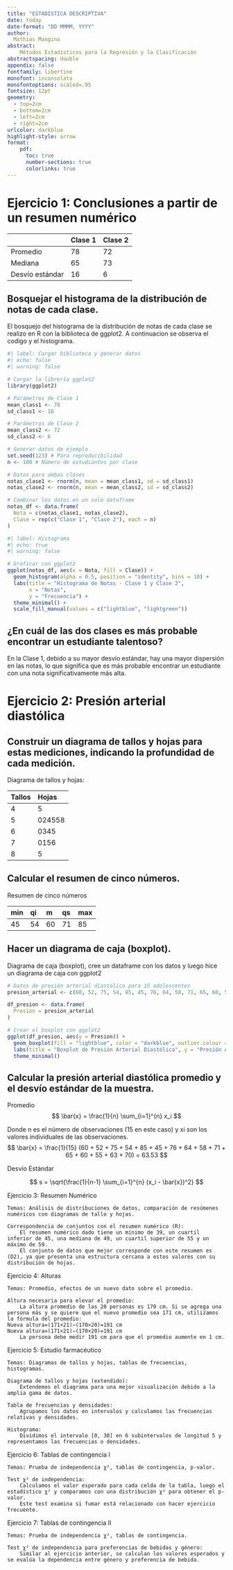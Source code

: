 ```yaml
---
title: "ESTADISTICA DESCRIPTIVA"
date: today
date-format: "DD MMMM, YYYY"
author: 
  Mathias Mangino
abstract:
    Métodos Estadísticos para la Regresión y la Clasificación
abstractspacing: double
appendix: false
fontfamily: libertine
monofont: inconsolata
monofontoptions: scaled=.95
fontsize: 12pt
geometry: 
  - top=2cm
  - bottom=2cm
  - left=2cm
  - right=2cm
urlcolor: darkblue
highlight-style: arrow
format: 
    pdf:
      toc: true
      number-sections: true
      colorlinks: true
---
```


# Ejercicio 1: Conclusiones a partir de un resumen numérico


|                 | Clase 1 | Clase 2 |
|-----------------|:--------|:--------|
| Promedio        | 78      | 72      |
| Mediana         | 65      | 73      |
| Desvío estándar | 16      | 6       |

## Bosquejar el histograma de la distribución de notas de cada clase.

El bosquejo del histograma de la distribución de notas de cada clase se realizo en R con la biblioteca de ggplot2. A continuacion se observa el codigo y el histograma.

```r
#| label: Cargar biblioteca y generar datos
#| echo: false
#| warning: false

# Cargar la librería ggplot2
library(ggplot2)

# Parámetros de Clase 1
mean_class1 <- 78
sd_class1 <- 16

# Parámetros de Clase 2
mean_class2 <- 72
sd_class2 <- 6

# Generar datos de ejemplo
set.seed(123) # Para reproducibilidad
n <- 100 # Número de estudiantes por clase

# Datos para ambas clases
notas_clase1 <- rnorm(n, mean = mean_class1, sd = sd_class1)
notas_clase2 <- rnorm(n, mean = mean_class2, sd = sd_class2)

# Combinar los datos en un solo dataframe
notas_df <- data.frame(
  Nota = c(notas_clase1, notas_clase2),
  Clase = rep(c("Clase 1", "Clase 2"), each = n)
)
```

```r
#| label: Histograma
#| echo: true
#| warning: false

# Graficar con ggplot2
ggplot(notas_df, aes(x = Nota, fill = Clase)) + 
  geom_histogram(alpha = 0.5, position = "identity", bins = 10) +
  labs(title = "Histograma de Notas - Clase 1 y Clase 2",
       x = "Notas",
       y = "Frecuencia") +
  theme_minimal() +
  scale_fill_manual(values = c("lightblue", "lightgreen"))

```

## ¿En cuál de las dos clases es más probable encontrar un estudiante talentoso?
        
En la Clase 1, debido a su mayor desvío estándar, hay una mayor dispersión en las notas, lo que significa que es más probable encontrar un estudiante con una nota significativamente más alta.

# Ejercicio 2: Presión arterial diastólica

## Construir un diagrama de tallos y hojas para estas mediciones, indicando la profundidad de cada medición.

Diagrama de tallos y hojas:

| Tallos | Hojas  |
|--------|:-------|
| 4      | 5      |
| 5      | 024558 |
| 6      | 0345   |
| 7      | 0156   |
| 8      | 5      |

## Calcular el resumen de cinco números.

Resumen de cinco números

| min | qi | m | qs | max |
|:----|:---|:--|:---|:----|
| 45  | 54 |60 | 71 | 85  | 

## Hacer un diagrama de caja (boxplot).

Diagrama de caja (boxplot), cree un dataframe con los datos y luego hice un diagrama de caja con ggplot2

```r
# Datos de presión arterial diastólica para 15 adolescentes
presion_arterial <- c(60, 52, 75, 54, 85, 45, 76, 64, 58, 71, 65, 60, 55, 63, 70)

df_presion <- data.frame(
  Presion = presion_arterial
)

# Crear el boxplot con ggplot2
ggplot(df_presion, aes(y = Presion)) + 
  geom_boxplot(fill = "lightblue", color = "darkblue", outlier.colour = "red", outlier.shape = 16) +
  labs(title = "Boxplot de Presión Arterial Diastólica", y = "Presión Arterial (mm Hg)") +
  theme_minimal()

```

## Calcular la presión arterial diastólica promedio y el desvío estándar de la muestra.

Promedio
$$
\bar{x} = \frac{1}{n} \sum_{i=1}^{n} x_i
$$

Donde n es el número de observaciones (15 en este caso) y xi son los valores individuales de las observaciones.
$$
\bar{x} = \frac{1}{15} (60 + 52 + 75 + 54 + 85 + 45 + 76 + 64 + 58 + 71 + 65 + 60 + 55 + 63 + 70) = 63.53
$$

Desvío Estándar

$$
s = \sqrt{\frac{1}{n-1} \sum_{i=1}^{n} (x_i - \bar{x})^2}
$$


Ejercicio 3: Resumen Numérico

    Temas: Análisis de distribuciones de datos, comparación de resúmenes numéricos con diagramas de tallo y hojas.

    Correspondencia de conjuntos con el resumen numérico (R):
        El resumen numérico dado tiene un mínimo de 39, un cuartil inferior de 45, una mediana de 49, un cuartil superior de 55 y un máximo de 59.
        El conjunto de datos que mejor corresponde con este resumen es (D2), ya que presenta una estructura cercana a estos valores con su distribución de hojas.

Ejercicio 4: Alturas

    Temas: Promedio, efectos de un nuevo dato sobre el promedio.

    Altura necesaria para elevar el promedio:
        La altura promedio de las 20 personas es 170 cm. Si se agrega una persona más y se quiere que el nuevo promedio sea 171 cm, utilizamos la fórmula del promedio:
    Nueva altura=(171×21)−(170×20)=191 cm
    Nueva altura=(171×21)−(170×20)=191 cm
        La persona debe medir 191 cm para que el promedio aumente en 1 cm.

Ejercicio 5: Estudio farmacéutico

    Temas: Diagramas de tallos y hojas, tablas de frecuencias, histogramas.

    Diagrama de tallos y hojas (extendido):
        Extendemos el diagrama para una mejor visualización debido a la amplia gama de datos.

    Tabla de frecuencias y densidades:
        Agrupamos los datos en intervalos y calculamos las frecuencias relativas y densidades.

    Histograma:
        Dividimos el intervalo [0, 30] en 6 subintervalos de longitud 5 y representamos las frecuencias o densidades.

Ejercicio 6: Tablas de contingencia I

    Temas: Prueba de independencia χ², tablas de contingencia, p-valor.

    Test χ² de independencia:
        Calculamos el valor esperado para cada celda de la tabla, luego el estadístico χ² y comparamos con una distribución χ² para obtener el p-valor.
        Este test examina si fumar está relacionado con hacer ejercicio frecuente.

Ejercicio 7: Tablas de contingencia II

    Temas: Prueba de independencia χ², tablas de contingencia.

    Test χ² de independencia para preferencias de bebidas y género:
        Similar al ejercicio anterior, se calculan los valores esperados y se evalúa la dependencia entre género y preferencia de bebida.